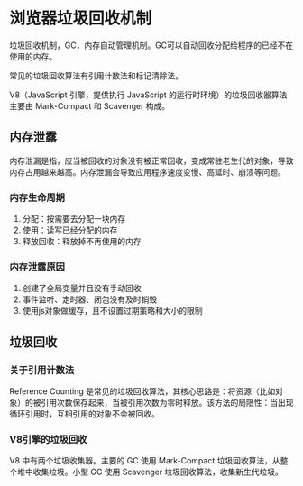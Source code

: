 # 浏览器垃圾回收机制
垃圾回收机制，GC，内存自动管理机制。GC可以自动回收分配给程序的已经不在使用的内存。

常见的垃圾回收算法有引用计数法和标记清除法。

V8（JavaScript 引擎，提供执行 JavaScript 的运行时环境）的垃圾回收器算法主要由 Mark-Compact 和 Scavenger 构成。

## 内存泄露
内存泄漏是指，应当被回收的对象没有被正常回收，变成常驻老生代的对象，导致内存占用越来越高。内存泄漏会导致应用程序速度变慢、高延时、崩溃等问题。

### 内存生命周期
1. 分配：按需要去分配一块内存
2. 使用：读写已经分配的内存
3. 释放回收：释放掉不再使用的内存

### 内存泄露原因
1. 创建了全局变量并且没有手动回收
2. 事件监听、定时器、闭包没有及时销毁
3. 使用js对象做缓存，且不设置过期策略和大小的限制

## 垃圾回收

### 关于引用计数法
Reference Counting 是常见的垃圾回收算法，其核心思路是：将资源（比如对象）的被引用次数保存起来，当被引用次数为零时释放。该方法的局限性：当出现循环引用时，互相引用的对象不会被回收。

### V8引擎的垃圾回收
V8 中有两个垃圾收集器。主要的 GC 使用 Mark-Compact 垃圾回收算法，从整个堆中收集垃圾。小型 GC 使用 Scavenger 垃圾回收算法，收集新生代垃圾。